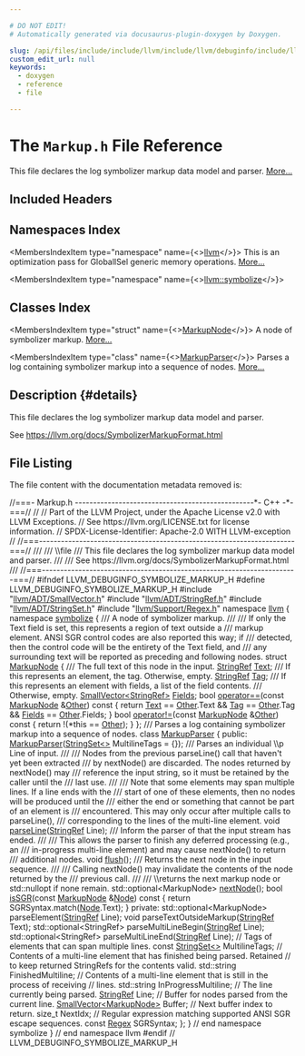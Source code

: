 ```yaml
---

# DO NOT EDIT!
# Automatically generated via docusaurus-plugin-doxygen by Doxygen.

slug: /api/files/include/include/llvm/include/llvm/debuginfo/include/llvm/debuginfo/symbolize/markup-h
custom_edit_url: null
keywords:
  - doxygen
  - reference
  - file

---
```





# The `Markup.h` File Reference

<DoxygenPage pluginConfig={pluginConfig}>

This file declares the log symbolizer markup data model and parser. <a href="#details">More...</a>

## Included Headers

<IncludesList>
<IncludesListItem
  filePath="llvm/ADT/SmallVector.h"
  permalink="/docs/api/files/include/include/llvm/include/llvm/adt/smallvector-h"
  isLocal="true" />
<IncludesListItem
  filePath="llvm/ADT/StringRef.h"
  permalink="/docs/api/files/include/include/llvm/include/llvm/adt/stringref-h"
  isLocal="true" />
<IncludesListItem
  filePath="llvm/ADT/StringSet.h"
  permalink="/docs/api/files/include/include/llvm/include/llvm/adt/stringset-h"
  isLocal="true" />
<IncludesListItem
  filePath="llvm/Support/Regex.h"
  permalink="/docs/api/files/include/include/llvm/include/llvm/support/regex-h"
  isLocal="true" />
</IncludesList>

## Namespaces Index

<MembersIndex>

<MembersIndexItem
  type="namespace"
  name={<><a href="/docs/api/namespaces/llvm">llvm</a></>}>
This is an optimization pass for GlobalISel generic memory operations. <a href="/docs/api/namespaces/llvm/#details">More...</a>
</MembersIndexItem>

<MembersIndexItem
  type="namespace"
  name={<><a href="/docs/api/namespaces/llvm/symbolize">llvm::symbolize</a></>}>
</MembersIndexItem>

</MembersIndex>

## Classes Index

<MembersIndex>

<MembersIndexItem
  type="struct"
  name={<><a href="/docs/api/structs/llvm/symbolize/markupnode">MarkupNode</a></>}>
A node of symbolizer markup. <a href="/docs/api/structs/llvm/symbolize/markupnode/#details">More...</a>
</MembersIndexItem>

<MembersIndexItem
  type="class"
  name={<><a href="/docs/api/classes/llvm/symbolize/markupparser">MarkupParser</a></>}>
Parses a log containing symbolizer markup into a sequence of nodes. <a href="/docs/api/classes/llvm/symbolize/markupparser/#details">More...</a>
</MembersIndexItem>

</MembersIndex>

## Description {#details}

This file declares the log symbolizer markup data model and parser.

See <a href="https://llvm.org/docs/SymbolizerMarkupFormat.html">https://llvm.org/docs/SymbolizerMarkupFormat.html</a>

## File Listing

The file content with the documentation metadata removed is:

<ProgramListing>

<Link id="l00001" /><CodeLine lineNumber="1"><Highlight kind="comment">//===- Markup.h -------------------------------------------------&#42;- C++ -&#42;-===//</Highlight><Highlight kind="normal"></Highlight></CodeLine>
<Link id="l00002" /><CodeLine lineNumber="2"><Highlight kind="normal"></Highlight><Highlight kind="comment">//</Highlight><Highlight kind="normal"></Highlight></CodeLine>
<Link id="l00003" /><CodeLine lineNumber="3"><Highlight kind="normal"></Highlight><Highlight kind="comment">// Part of the LLVM Project, under the Apache License v2.0 with LLVM Exceptions.</Highlight><Highlight kind="normal"></Highlight></CodeLine>
<Link id="l00004" /><CodeLine lineNumber="4"><Highlight kind="normal"></Highlight><Highlight kind="comment">// See https://llvm.org/LICENSE.txt for license information.</Highlight><Highlight kind="normal"></Highlight></CodeLine>
<Link id="l00005" /><CodeLine lineNumber="5"><Highlight kind="normal"></Highlight><Highlight kind="comment">// SPDX-License-Identifier: Apache-2.0 WITH LLVM-exception</Highlight><Highlight kind="normal"></Highlight></CodeLine>
<Link id="l00006" /><CodeLine lineNumber="6"><Highlight kind="normal"></Highlight><Highlight kind="comment">//</Highlight><Highlight kind="normal"></Highlight></CodeLine>
<Link id="l00007" /><CodeLine lineNumber="7"><Highlight kind="normal"></Highlight><Highlight kind="comment">//===----------------------------------------------------------------------===//</Highlight><Highlight kind="comment"></Highlight></CodeLine>
<Link id="l00008" /><CodeLine lineNumber="8"><Highlight kind="comment">///</Highlight></CodeLine>
<Link id="l00009" /><CodeLine lineNumber="9"><Highlight kind="comment">/// \\file</Highlight></CodeLine>
<Link id="l00010" /><CodeLine lineNumber="10"><Highlight kind="comment">/// This file declares the log symbolizer markup data model and parser.</Highlight></CodeLine>
<Link id="l00011" /><CodeLine lineNumber="11"><Highlight kind="comment">///</Highlight></CodeLine>
<Link id="l00012" /><CodeLine lineNumber="12"><Highlight kind="comment">/// See https://llvm.org/docs/SymbolizerMarkupFormat.html</Highlight></CodeLine>
<Link id="l00013" /><CodeLine lineNumber="13"><Highlight kind="comment">///</Highlight><Highlight kind="normal"></Highlight></CodeLine>
<Link id="l00014" /><CodeLine lineNumber="14"><Highlight kind="normal"></Highlight><Highlight kind="comment">//===----------------------------------------------------------------------===//</Highlight><Highlight kind="normal"></Highlight></CodeLine>
<Link id="l00015" /><CodeLine lineNumber="15"><Highlight kind="normal"></Highlight></CodeLine>
<Link id="l00016" /><CodeLine lineNumber="16"><Highlight kind="normal"></Highlight><Highlight kind="preprocessor">#ifndef LLVM&#95;DEBUGINFO&#95;SYMBOLIZE&#95;MARKUP&#95;H</Highlight><Highlight kind="normal"></Highlight></CodeLine>
<Link id="l00017" /><CodeLine lineNumber="17"><Highlight kind="normal"></Highlight><Highlight kind="preprocessor">#define LLVM&#95;DEBUGINFO&#95;SYMBOLIZE&#95;MARKUP&#95;H</Highlight><Highlight kind="normal"></Highlight></CodeLine>
<Link id="l00018" /><CodeLine lineNumber="18"><Highlight kind="normal"></Highlight></CodeLine>
<Link id="l00019" /><CodeLine lineNumber="19"><Highlight kind="normal"></Highlight><Highlight kind="preprocessor">#include &quot;<a href="/docs/api/files/include/include/llvm/include/llvm/adt/smallvector-h">llvm/ADT/SmallVector.h</a>&quot;</Highlight><Highlight kind="normal"></Highlight></CodeLine>
<Link id="l00020" /><CodeLine lineNumber="20"><Highlight kind="normal"></Highlight><Highlight kind="preprocessor">#include &quot;<a href="/docs/api/files/include/include/llvm/include/llvm/adt/stringref-h">llvm/ADT/StringRef.h</a>&quot;</Highlight><Highlight kind="normal"></Highlight></CodeLine>
<Link id="l00021" /><CodeLine lineNumber="21"><Highlight kind="normal"></Highlight><Highlight kind="preprocessor">#include &quot;<a href="/docs/api/files/include/include/llvm/include/llvm/adt/stringset-h">llvm/ADT/StringSet.h</a>&quot;</Highlight><Highlight kind="normal"></Highlight></CodeLine>
<Link id="l00022" /><CodeLine lineNumber="22"><Highlight kind="normal"></Highlight><Highlight kind="preprocessor">#include &quot;<a href="/docs/api/files/include/include/llvm/include/llvm/support/regex-h">llvm/Support/Regex.h</a>&quot;</Highlight><Highlight kind="normal"></Highlight></CodeLine>
<Link id="l00023" /><CodeLine lineNumber="23"><Highlight kind="normal"></Highlight></CodeLine>
<Link id="l00024" /><CodeLine lineNumber="24"><Highlight kind="normal"></Highlight><Highlight kind="keyword">namespace </Highlight><Highlight kind="normal"><a href="/docs/api/namespaces/llvm">llvm</a> &#123;</Highlight></CodeLine>
<Link id="l00025" /><CodeLine lineNumber="25"><Highlight kind="normal"></Highlight><Highlight kind="keyword">namespace </Highlight><Highlight kind="normal"><a href="/docs/api/namespaces/llvm/symbolize">symbolize</a> &#123;</Highlight></CodeLine>
<Link id="l00026" /><CodeLine lineNumber="26"><Highlight kind="normal"></Highlight><Highlight kind="comment"></Highlight></CodeLine>
<Link id="l00027" /><CodeLine lineNumber="27"><Highlight kind="comment">/// A node of symbolizer markup.</Highlight></CodeLine>
<Link id="l00028" /><CodeLine lineNumber="28"><Highlight kind="comment">///</Highlight></CodeLine>
<Link id="l00029" /><CodeLine lineNumber="29"><Highlight kind="comment">/// If only the Text field is set, this represents a region of text outside a</Highlight></CodeLine>
<Link id="l00030" /><CodeLine lineNumber="30"><Highlight kind="comment">/// markup element. ANSI SGR control codes are also reported this way; if</Highlight></CodeLine>
<Link id="l00031" /><CodeLine lineNumber="31"><Highlight kind="comment">/// detected, then the control code will be the entirety of the Text field, and</Highlight></CodeLine>
<Link id="l00032" /><CodeLine lineNumber="32"><Highlight kind="comment">/// any surrounding text will be reported as preceding and following nodes.</Highlight><Highlight kind="normal"></Highlight></CodeLine>
<Link id="l00033" /><CodeLine lineNumber="33" lineLink="/docs/api/structs/llvm/symbolize/markupnode"><Highlight kind="normal"></Highlight><Highlight kind="keyword">struct </Highlight><Highlight kind="normal"><a href="/docs/api/structs/llvm/symbolize/markupnode">MarkupNode</a> &#123;</Highlight><Highlight kind="comment"></Highlight></CodeLine>
<Link id="l00034" /><CodeLine lineNumber="34"><Highlight kind="comment">  /// The full text of this node in the input.</Highlight><Highlight kind="normal"></Highlight></CodeLine>
<Link id="l00035" /><CodeLine lineNumber="35" lineLink="/docs/api/structs/llvm/symbolize/markupnode/#a08a692ebc984aae6e9584fc5abee8826"><Highlight kind="normal">  <a href="/docs/api/classes/llvm/stringref">StringRef</a> <a href="/docs/api/structs/llvm/symbolize/markupnode/#a08a692ebc984aae6e9584fc5abee8826">Text</a>;</Highlight></CodeLine>
<Link id="l00036" /><CodeLine lineNumber="36"><Highlight kind="normal"></Highlight><Highlight kind="comment"></Highlight></CodeLine>
<Link id="l00037" /><CodeLine lineNumber="37"><Highlight kind="comment">  /// If this represents an element, the tag. Otherwise, empty.</Highlight><Highlight kind="normal"></Highlight></CodeLine>
<Link id="l00038" /><CodeLine lineNumber="38" lineLink="/docs/api/structs/llvm/symbolize/markupnode/#ac8216cbf796717c6e416b2fcdbdaf84c"><Highlight kind="normal">  <a href="/docs/api/classes/llvm/stringref">StringRef</a> <a href="/docs/api/structs/llvm/symbolize/markupnode/#ac8216cbf796717c6e416b2fcdbdaf84c">Tag</a>;</Highlight></CodeLine>
<Link id="l00039" /><CodeLine lineNumber="39"><Highlight kind="normal"></Highlight><Highlight kind="comment"></Highlight></CodeLine>
<Link id="l00040" /><CodeLine lineNumber="40"><Highlight kind="comment">  /// If this represents an element with fields, a list of the field contents.</Highlight></CodeLine>
<Link id="l00041" /><CodeLine lineNumber="41"><Highlight kind="comment">  /// Otherwise, empty.</Highlight><Highlight kind="normal"></Highlight></CodeLine>
<Link id="l00042" /><CodeLine lineNumber="42" lineLink="/docs/api/structs/llvm/symbolize/markupnode/#a1efb13366184ee46411461e8b08c0e54"><Highlight kind="normal">  <a href="/docs/api/classes/llvm/smallvector">SmallVector&lt;StringRef&gt;</a> <a href="/docs/api/structs/llvm/symbolize/markupnode/#a1efb13366184ee46411461e8b08c0e54">Fields</a>;</Highlight></CodeLine>
<Link id="l00043" /><CodeLine lineNumber="43"><Highlight kind="normal"></Highlight></CodeLine>
<Link id="l00044" /><CodeLine lineNumber="44" lineLink="/docs/api/structs/llvm/symbolize/markupnode/#ac9d48b37f99d9aaaa892ec3f575493c1"><Highlight kind="normal">  </Highlight><Highlight kind="keywordtype">bool</Highlight><Highlight kind="normal"> <a href="/docs/api/structs/llvm/symbolize/markupnode/#ac9d48b37f99d9aaaa892ec3f575493c1">operator==</a>(</Highlight><Highlight kind="keyword">const</Highlight><Highlight kind="normal"> <a href="/docs/api/structs/llvm/symbolize/markupnode">MarkupNode</a> &amp;<a href="/docs/api/namespaces/llvm/#a9eb4f5b98b70ee4fab9614ed58282c1fa6311ae17c1ee52b36e68aaf4ad066387">Other</a>)</Highlight><Highlight kind="keyword"> const </Highlight><Highlight kind="normal">&#123;</Highlight></CodeLine>
<Link id="l00045" /><CodeLine lineNumber="45"><Highlight kind="normal">    </Highlight><Highlight kind="keywordflow">return</Highlight><Highlight kind="normal"> <a href="/docs/api/structs/llvm/symbolize/markupnode/#a08a692ebc984aae6e9584fc5abee8826">Text</a> == <a href="/docs/api/namespaces/llvm/#a9eb4f5b98b70ee4fab9614ed58282c1fa6311ae17c1ee52b36e68aaf4ad066387">Other</a>.Text &amp;&amp; <a href="/docs/api/structs/llvm/symbolize/markupnode/#ac8216cbf796717c6e416b2fcdbdaf84c">Tag</a> == <a href="/docs/api/namespaces/llvm/#a9eb4f5b98b70ee4fab9614ed58282c1fa6311ae17c1ee52b36e68aaf4ad066387">Other</a>.Tag &amp;&amp; <a href="/docs/api/structs/llvm/symbolize/markupnode/#a1efb13366184ee46411461e8b08c0e54">Fields</a> == <a href="/docs/api/namespaces/llvm/#a9eb4f5b98b70ee4fab9614ed58282c1fa6311ae17c1ee52b36e68aaf4ad066387">Other</a>.Fields;</Highlight></CodeLine>
<Link id="l00046" /><CodeLine lineNumber="46"><Highlight kind="normal">  &#125;</Highlight></CodeLine>
<Link id="l00047" /><CodeLine lineNumber="47" lineLink="/docs/api/structs/llvm/symbolize/markupnode/#a0fa9680fba5bf11f3db4ac5de81af5d4"><Highlight kind="normal">  </Highlight><Highlight kind="keywordtype">bool</Highlight><Highlight kind="normal"> <a href="/docs/api/structs/llvm/symbolize/markupnode/#a0fa9680fba5bf11f3db4ac5de81af5d4">operator!=</a>(</Highlight><Highlight kind="keyword">const</Highlight><Highlight kind="normal"> <a href="/docs/api/structs/llvm/symbolize/markupnode">MarkupNode</a> &amp;<a href="/docs/api/namespaces/llvm/#a9eb4f5b98b70ee4fab9614ed58282c1fa6311ae17c1ee52b36e68aaf4ad066387">Other</a>)</Highlight><Highlight kind="keyword"> const </Highlight><Highlight kind="normal">&#123; </Highlight><Highlight kind="keywordflow">return</Highlight><Highlight kind="normal"> !(&#42;</Highlight><Highlight kind="keyword">this</Highlight><Highlight kind="normal"> == <a href="/docs/api/namespaces/llvm/#a9eb4f5b98b70ee4fab9614ed58282c1fa6311ae17c1ee52b36e68aaf4ad066387">Other</a>); &#125;</Highlight></CodeLine>
<Link id="l00048" /><CodeLine lineNumber="48"><Highlight kind="normal">&#125;;</Highlight></CodeLine>
<Link id="l00049" /><CodeLine lineNumber="49"><Highlight kind="normal"></Highlight><Highlight kind="comment"></Highlight></CodeLine>
<Link id="l00050" /><CodeLine lineNumber="50"><Highlight kind="comment">/// Parses a log containing symbolizer markup into a sequence of nodes.</Highlight><Highlight kind="normal"></Highlight></CodeLine>
<Link id="l00051" /><CodeLine lineNumber="51" lineLink="/docs/api/classes/llvm/symbolize/markupparser"><Highlight kind="normal"></Highlight><Highlight kind="keyword">class </Highlight><Highlight kind="normal"><a href="/docs/api/classes/llvm/symbolize/markupparser/#a6a77ded267a2d238bf5f1e9c3a78dc96">MarkupParser</a> &#123;</Highlight></CodeLine>
<Link id="l00052" /><CodeLine lineNumber="52"><Highlight kind="normal"></Highlight><Highlight kind="keyword">public</Highlight><Highlight kind="normal">:</Highlight></CodeLine>
<Link id="l00053" /><CodeLine lineNumber="53"><Highlight kind="normal">  <a href="/docs/api/classes/llvm/symbolize/markupparser/#a6a77ded267a2d238bf5f1e9c3a78dc96">MarkupParser</a>(<a href="/docs/api/classes/llvm/stringset">StringSet&lt;&gt;</a> MultilineTags = &#123;&#125;);</Highlight></CodeLine>
<Link id="l00054" /><CodeLine lineNumber="54"><Highlight kind="normal"></Highlight><Highlight kind="comment"></Highlight></CodeLine>
<Link id="l00055" /><CodeLine lineNumber="55"><Highlight kind="comment">  /// Parses an individual \\p Line of input.</Highlight></CodeLine>
<Link id="l00056" /><CodeLine lineNumber="56"><Highlight kind="comment">  ///</Highlight></CodeLine>
<Link id="l00057" /><CodeLine lineNumber="57"><Highlight kind="comment">  /// Nodes from the previous parseLine() call that haven&#39;t yet been extracted</Highlight></CodeLine>
<Link id="l00058" /><CodeLine lineNumber="58"><Highlight kind="comment">  /// by nextNode() are discarded. The nodes returned by nextNode() may</Highlight></CodeLine>
<Link id="l00059" /><CodeLine lineNumber="59"><Highlight kind="comment">  /// reference the input string, so it must be retained by the caller until the</Highlight></CodeLine>
<Link id="l00060" /><CodeLine lineNumber="60"><Highlight kind="comment">  /// last use.</Highlight></CodeLine>
<Link id="l00061" /><CodeLine lineNumber="61"><Highlight kind="comment">  ///</Highlight></CodeLine>
<Link id="l00062" /><CodeLine lineNumber="62"><Highlight kind="comment">  /// Note that some elements may span multiple lines. If a line ends with the</Highlight></CodeLine>
<Link id="l00063" /><CodeLine lineNumber="63"><Highlight kind="comment">  /// start of one of these elements, then no nodes will be produced until the</Highlight></CodeLine>
<Link id="l00064" /><CodeLine lineNumber="64"><Highlight kind="comment">  /// either the end or something that cannot be part of an element is</Highlight></CodeLine>
<Link id="l00065" /><CodeLine lineNumber="65"><Highlight kind="comment">  /// encountered. This may only occur after multiple calls to parseLine(),</Highlight></CodeLine>
<Link id="l00066" /><CodeLine lineNumber="66"><Highlight kind="comment">  /// corresponding to the lines of the multi-line element.</Highlight><Highlight kind="normal"></Highlight></CodeLine>
<Link id="l00067" /><CodeLine lineNumber="67"><Highlight kind="normal">  </Highlight><Highlight kind="keywordtype">void</Highlight><Highlight kind="normal"> <a href="/docs/api/classes/llvm/symbolize/markupparser/#af65477d093fd230a78c34132fd3a6546">parseLine</a>(<a href="/docs/api/classes/llvm/stringref">StringRef</a> Line);</Highlight></CodeLine>
<Link id="l00068" /><CodeLine lineNumber="68"><Highlight kind="normal"></Highlight><Highlight kind="comment"></Highlight></CodeLine>
<Link id="l00069" /><CodeLine lineNumber="69"><Highlight kind="comment">  /// Inform the parser of that the input stream has ended.</Highlight></CodeLine>
<Link id="l00070" /><CodeLine lineNumber="70"><Highlight kind="comment">  ///</Highlight></CodeLine>
<Link id="l00071" /><CodeLine lineNumber="71"><Highlight kind="comment">  /// This allows the parser to finish any deferred processing (e.g., an</Highlight></CodeLine>
<Link id="l00072" /><CodeLine lineNumber="72"><Highlight kind="comment">  /// in-progress multi-line element) and may cause nextNode() to return</Highlight></CodeLine>
<Link id="l00073" /><CodeLine lineNumber="73"><Highlight kind="comment">  /// additional nodes.</Highlight><Highlight kind="normal"></Highlight></CodeLine>
<Link id="l00074" /><CodeLine lineNumber="74"><Highlight kind="normal">  </Highlight><Highlight kind="keywordtype">void</Highlight><Highlight kind="normal"> <a href="/docs/api/classes/llvm/symbolize/markupparser/#a2cb494b6794b875a17f4b0ddb5f858af">flush</a>();</Highlight></CodeLine>
<Link id="l00075" /><CodeLine lineNumber="75"><Highlight kind="normal"></Highlight><Highlight kind="comment"></Highlight></CodeLine>
<Link id="l00076" /><CodeLine lineNumber="76"><Highlight kind="comment">  /// Returns the next node in the input sequence.</Highlight></CodeLine>
<Link id="l00077" /><CodeLine lineNumber="77"><Highlight kind="comment">  ///</Highlight></CodeLine>
<Link id="l00078" /><CodeLine lineNumber="78"><Highlight kind="comment">  /// Calling nextNode() may invalidate the contents of the node returned by the</Highlight></CodeLine>
<Link id="l00079" /><CodeLine lineNumber="79"><Highlight kind="comment">  /// previous call.</Highlight></CodeLine>
<Link id="l00080" /><CodeLine lineNumber="80"><Highlight kind="comment">  ///</Highlight></CodeLine>
<Link id="l00081" /><CodeLine lineNumber="81"><Highlight kind="comment">  /// \\returns the next markup node or std::nullopt if none remain.</Highlight><Highlight kind="normal"></Highlight></CodeLine>
<Link id="l00082" /><CodeLine lineNumber="82"><Highlight kind="normal">  std::optional&lt;MarkupNode&gt; <a href="/docs/api/classes/llvm/symbolize/markupparser/#a1eaa76c1f1e142ff478fe1ac0196cab9">nextNode</a>();</Highlight></CodeLine>
<Link id="l00083" /><CodeLine lineNumber="83"><Highlight kind="normal"></Highlight></CodeLine>
<Link id="l00084" /><CodeLine lineNumber="84" lineLink="/docs/api/classes/llvm/symbolize/markupparser/#a31a48c7806aabb3e20030a142f2f05f5"><Highlight kind="normal">  </Highlight><Highlight kind="keywordtype">bool</Highlight><Highlight kind="normal"> <a href="/docs/api/classes/llvm/symbolize/markupparser/#a31a48c7806aabb3e20030a142f2f05f5">isSGR</a>(</Highlight><Highlight kind="keyword">const</Highlight><Highlight kind="normal"> <a href="/docs/api/structs/llvm/symbolize/markupnode">MarkupNode</a> &amp;<a href="/docs/api/classes/node">Node</a>)</Highlight><Highlight kind="keyword"> const </Highlight><Highlight kind="normal">&#123;</Highlight></CodeLine>
<Link id="l00085" /><CodeLine lineNumber="85"><Highlight kind="normal">    </Highlight><Highlight kind="keywordflow">return</Highlight><Highlight kind="normal"> SGRSyntax.match(<a href="/docs/api/classes/node">Node</a>.Text);</Highlight></CodeLine>
<Link id="l00086" /><CodeLine lineNumber="86"><Highlight kind="normal">  &#125;</Highlight></CodeLine>
<Link id="l00087" /><CodeLine lineNumber="87"><Highlight kind="normal"></Highlight></CodeLine>
<Link id="l00088" /><CodeLine lineNumber="88"><Highlight kind="normal"></Highlight><Highlight kind="keyword">private</Highlight><Highlight kind="normal">:</Highlight></CodeLine>
<Link id="l00089" /><CodeLine lineNumber="89"><Highlight kind="normal">  std::optional&lt;MarkupNode&gt; parseElement(<a href="/docs/api/classes/llvm/stringref">StringRef</a> Line);</Highlight></CodeLine>
<Link id="l00090" /><CodeLine lineNumber="90"><Highlight kind="normal">  </Highlight><Highlight kind="keywordtype">void</Highlight><Highlight kind="normal"> parseTextOutsideMarkup(<a href="/docs/api/classes/llvm/stringref">StringRef</a> Text);</Highlight></CodeLine>
<Link id="l00091" /><CodeLine lineNumber="91"><Highlight kind="normal">  std::optional&lt;StringRef&gt; parseMultiLineBegin(<a href="/docs/api/classes/llvm/stringref">StringRef</a> Line);</Highlight></CodeLine>
<Link id="l00092" /><CodeLine lineNumber="92"><Highlight kind="normal">  std::optional&lt;StringRef&gt; parseMultiLineEnd(<a href="/docs/api/classes/llvm/stringref">StringRef</a> Line);</Highlight></CodeLine>
<Link id="l00093" /><CodeLine lineNumber="93"><Highlight kind="normal"></Highlight></CodeLine>
<Link id="l00094" /><CodeLine lineNumber="94"><Highlight kind="normal">  </Highlight><Highlight kind="comment">// Tags of elements that can span multiple lines.</Highlight><Highlight kind="normal"></Highlight></CodeLine>
<Link id="l00095" /><CodeLine lineNumber="95"><Highlight kind="normal">  </Highlight><Highlight kind="keyword">const</Highlight><Highlight kind="normal"> <a href="/docs/api/classes/llvm/stringset">StringSet&lt;&gt;</a> MultilineTags;</Highlight></CodeLine>
<Link id="l00096" /><CodeLine lineNumber="96"><Highlight kind="normal"></Highlight></CodeLine>
<Link id="l00097" /><CodeLine lineNumber="97"><Highlight kind="normal">  </Highlight><Highlight kind="comment">// Contents of a multi-line element that has finished being parsed. Retained</Highlight><Highlight kind="normal"></Highlight></CodeLine>
<Link id="l00098" /><CodeLine lineNumber="98"><Highlight kind="normal">  </Highlight><Highlight kind="comment">// to keep returned StringRefs for the contents valid.</Highlight><Highlight kind="normal"></Highlight></CodeLine>
<Link id="l00099" /><CodeLine lineNumber="99"><Highlight kind="normal">  std::string FinishedMultiline;</Highlight></CodeLine>
<Link id="l00100" /><CodeLine lineNumber="100"><Highlight kind="normal"></Highlight></CodeLine>
<Link id="l00101" /><CodeLine lineNumber="101"><Highlight kind="normal">  </Highlight><Highlight kind="comment">// Contents of a multi-line element that is still in the process of receiving</Highlight><Highlight kind="normal"></Highlight></CodeLine>
<Link id="l00102" /><CodeLine lineNumber="102"><Highlight kind="normal">  </Highlight><Highlight kind="comment">// lines.</Highlight><Highlight kind="normal"></Highlight></CodeLine>
<Link id="l00103" /><CodeLine lineNumber="103"><Highlight kind="normal">  std::string InProgressMultiline;</Highlight></CodeLine>
<Link id="l00104" /><CodeLine lineNumber="104"><Highlight kind="normal"></Highlight></CodeLine>
<Link id="l00105" /><CodeLine lineNumber="105"><Highlight kind="normal">  </Highlight><Highlight kind="comment">// The line currently being parsed.</Highlight><Highlight kind="normal"></Highlight></CodeLine>
<Link id="l00106" /><CodeLine lineNumber="106"><Highlight kind="normal">  <a href="/docs/api/classes/llvm/stringref">StringRef</a> Line;</Highlight></CodeLine>
<Link id="l00107" /><CodeLine lineNumber="107"><Highlight kind="normal"></Highlight></CodeLine>
<Link id="l00108" /><CodeLine lineNumber="108"><Highlight kind="normal">  </Highlight><Highlight kind="comment">// Buffer for nodes parsed from the current line.</Highlight><Highlight kind="normal"></Highlight></CodeLine>
<Link id="l00109" /><CodeLine lineNumber="109"><Highlight kind="normal">  <a href="/docs/api/classes/llvm/smallvector">SmallVector&lt;MarkupNode&gt;</a> Buffer;</Highlight></CodeLine>
<Link id="l00110" /><CodeLine lineNumber="110"><Highlight kind="normal"></Highlight></CodeLine>
<Link id="l00111" /><CodeLine lineNumber="111"><Highlight kind="normal">  </Highlight><Highlight kind="comment">// Next buffer index to return.</Highlight><Highlight kind="normal"></Highlight></CodeLine>
<Link id="l00112" /><CodeLine lineNumber="112"><Highlight kind="normal">  </Highlight><Highlight kind="keywordtype">size&#95;t</Highlight><Highlight kind="normal"> NextIdx;</Highlight></CodeLine>
<Link id="l00113" /><CodeLine lineNumber="113"><Highlight kind="normal"></Highlight></CodeLine>
<Link id="l00114" /><CodeLine lineNumber="114"><Highlight kind="normal">  </Highlight><Highlight kind="comment">// Regular expression matching supported ANSI SGR escape sequences.</Highlight><Highlight kind="normal"></Highlight></CodeLine>
<Link id="l00115" /><CodeLine lineNumber="115"><Highlight kind="normal">  </Highlight><Highlight kind="keyword">const</Highlight><Highlight kind="normal"> <a href="/docs/api/classes/llvm/regex">Regex</a> SGRSyntax;</Highlight></CodeLine>
<Link id="l00116" /><CodeLine lineNumber="116"><Highlight kind="normal">&#125;;</Highlight></CodeLine>
<Link id="l00117" /><CodeLine lineNumber="117"><Highlight kind="normal"></Highlight></CodeLine>
<Link id="l00118" /><CodeLine lineNumber="118"><Highlight kind="normal">&#125; </Highlight><Highlight kind="comment">// end namespace symbolize</Highlight><Highlight kind="normal"></Highlight></CodeLine>
<Link id="l00119" /><CodeLine lineNumber="119"><Highlight kind="normal">&#125; </Highlight><Highlight kind="comment">// end namespace llvm</Highlight><Highlight kind="normal"></Highlight></CodeLine>
<Link id="l00120" /><CodeLine lineNumber="120"><Highlight kind="normal"></Highlight></CodeLine>
<Link id="l00121" /><CodeLine lineNumber="121"><Highlight kind="normal"></Highlight><Highlight kind="preprocessor">#endif </Highlight><Highlight kind="comment">// LLVM&#95;DEBUGINFO&#95;SYMBOLIZE&#95;MARKUP&#95;H</Highlight><Highlight kind="normal"></Highlight></CodeLine>

</ProgramListing>

</DoxygenPage>
